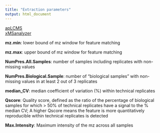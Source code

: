 ```yaml
---
title: "Extraction parameters"
output: html_document
---
```


[apLCMS](https://github.com/tianwei-yu/apLCMS)  
[xMSanalyzer](https://bmcbioinformatics.biomedcentral.com/track/pdf/10.1186/1471-2105-14-15)  

**mz.min**: lower bound of mz window for feature matching  

**mz.max**: upper bound of mz window for feature matching  

**NumPres.All.Samples**: number of samples including replicates with non-missing values  

**NumPres.Biological.Sample**: number of "biological samples" with non-missing values in at least 2 out of 3 replicates   

**median_CV**: median coefficient of variation (%) within technical replicates  

**Qscore**: Quality score, defined as the ratio of the percentage of biological samples for which > 50% of technical replicates have a signal to the % median CV; A higher Qscore means the feature is more quantitatively reproducible within technical replicates is detected   

**Max.Intensity**: Maximum intensity of the mz across all samples  

